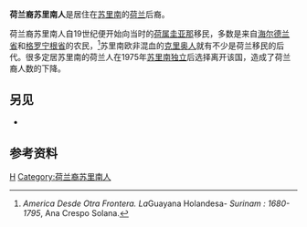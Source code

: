 {{Infobox Ethnic group
|group=荷兰裔苏里南人 
|image= [[File:Tropenmuseum_Royal_Tropical_Institute_Objectnumber_60006588_De_boerenkolonist_Gijsbertus_Overeem.jpg|thumb]] 
|poptime= '''200,000'''
|popplace= [[帕拉马里博|帕拉马里博]], [[瓦尼卡区|瓦尼卡]]
|langs=[[苏里南荷兰语|荷兰语]] (官方), [[Sranan_Tongo|Sranan Tongo]], [[英语|英语]]<ref>[http://www.sela.org/sela/miembros.asp?id=surinam Surinam] {{webarchive|url=https://web.archive.org/web/20100603030758/http://www.sela.org/sela/miembros.asp?id=surinam |date=2010-06-03 }}</ref>
|rels= 
|related= [[荷兰人|荷兰人]], [[荷兰裔美洲人|荷兰裔美洲人]], [[荷兰裔巴西人|荷兰裔巴西人]], [[荷兰裔智利人|荷兰裔智利人]], [[荷兰裔加拿大人|荷兰裔加拿大人]]
}}

'''荷兰裔苏里南人'''是居住在[[苏里南|苏里南]]的[[荷兰|荷兰]]后裔。

荷兰裔苏里南人自19世纪便开始向当时的[[荷属圭亚那|荷属圭亚那]]移民，多数是来自[[海尔德兰省|海尔德兰省]]和[[格罗宁根省|格罗宁根省]]的农民，<ref>''America Desde Otra Frontera. La ''Guayana Holandesa'' - Surinam : 1680-1795'', Ana Crespo Solana.</ref>苏里南欧非混血的[[克里奥人|克里奥人]]就有不少是荷兰移民的后代。很多定居苏里南的荷兰人在1975年[[苏里南独立|苏里南独立]]后选择离开该国，造成了荷兰裔人数的下降。

==另见==
* {{link-nl|苏里南荷兰语|Surinaams-Nederlands}}

== 参考资料 ==
{{Reflist}}

{{netherlands-stub}}
{{suriname-stub}}

{{Ethnic groups in Suriname}}

[[Category:苏里南各种族|H]]
[[Category:荷兰裔苏里南人|Category:荷兰裔苏里南人]]